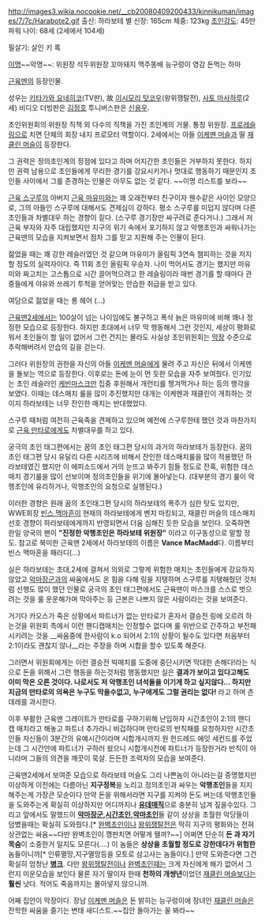 http://images3.wikia.nocookie.net/__cb20080409200433/kinnikuman/images/7/7c/Harabote2.gif
출신: 하라보테 별
신장: 165cm
체중: 123kg
[[초인강도]]: 45만 파워
나이: 68세 (2세에서 104세)

필살기:
살인 키 록

[[이명]]~~악명~~:
위원장
석두위원장
꼬마돼지
맥주똥배
능구렁이 영감
돈먹는 하마


[[근육맨]]의 등장인물.

성우는 [[키타가와 요네히코]](TV판), 故 [[이시모리 탓코우]](왕위쟁탈전), [[사토 마사하루]](2세) 비디오 더빙판은 [[김정호]] 투니버스판은 [[신용우]].

초인위원회의 위원장 직책 외 다수의 직책을 가진 초인계의 거물. 통칭 위원장.
[[프로레슬링]]으로 치면 단체의 회장 내지 프로모터 역할이다.
2세에서는 아들 [[이케멘 머슬]]과 딸 [[재클린 머슬]]이 등장한다.

그 권력은 정의초인계의 정점에 있다고 하며 어지간한 초인들은 거부하지 못한다. 하지만 권력 남용으로 초인들에게 무리한 경기를 강요시키거나 멋대로 행동하기 때문인지 초인들 사이에서 그를 존경하는 인물은 아무도 없는 것 같다. ~~이명 리스트를 보라~~

[[근육 스구루]]의 아버지 [[근육 마유미]]와는 꽤 오래전부터 친구이자 웬수같은 사이인 모양으로, 그의 아들인 스구루에 대해서도 견제심이 강하다. 평소 스구루를 미덥지 않다며 다른 초인들과 차별대우 하는 경향이 짙다. (스구루 경기장만 싸구려로 준다거나.) 그래서 저 근육 부자와 자주 대립했지만 지구의 위기 속에서 포기하지 않고 악행초인과 싸워나가는 근육맨의 모습을 지켜보면서 점차 그를 믿고 지원해 주는 인물이 된다.

젊었을 때는 꽤 강한 레슬러였던 것 같으며 마유미가 올림픽 3연속 챔피하는 것을 저지할 정도의 실력자이다. 즉 11회 초인 올림픽 우승자. 나이 먹어서도 경기는 했지만 마유미와 짜고치는 고스톱으로 시간 끌어먹으려고 한 레슬링이라 매번 경기를 할 때마다 관중들에게 야유와 쓰레기 투척을 얻어맞는 안습한 취급을 받고 있다.

여담으로 젊었을 때는 롱 헤어 (...)


[[근육맨2세]]에서는 100살이 넘는 나이임에도 불구하고 폭삭 늙은 마유미에 비해 꽤나 정정한 모습으로 등장한다. 하지만 초대에서 너무 막 행동해서 그런 것인지, 세상이 평화로워서 초인들이 할 일이 없어서 그런 건지는 몰라도 사실상 초인위원회는 [[막장]] 수준으로 추락해버려서 안습의 길을 걷는다.

그러다 위원장의 권한을 자신의 아들 [[이케멘 머슬]]에게 물려 주고 자신은 뒤에서 이케멘을 돌보는 역으로 등장한다. 이후로는 돈에 눈이 먼 듯한 모습을 자주 보여줬다. 인기있는 초인 레슬러인  [[케빈마스크]]만 집중 후원해서 개런티를 챙겨먹거나 하는 등의 행각을 보였다. 이때는 데스매치 룰을 많이 추진했지만 대개는 이케멘과 재클린이 개최하는 것이지 하라보테는 너무 잔인한 매치는 반대했었다.

스구루 때처럼 여전히 근육족을 견제하고 있으며 예전에 스구루한테 했던 것과 마찬가지로 [[근육 만타로]]에게도 차별대우를 하고 있다.


궁극의 초인 태그편에서는 꿈의 초인 태그편 당시의 과거의 하라보테가 등장한다. 꿈의 초인 태그편 당시 유달리 다른 시리즈에 비해서 잔인한 데스매치룰을 많이 적용했던 하라보테였긴 했지만 이 에피소드에서 거의 눈뜨고 봐주기 힘들 정도로 잔혹, 위험한 데스매치 경기룰을 많이 선보이며 정의초인들을 위기에 몰아넣는다. (대부분의 경기 룰이 악행초인에 유리하거나, 악행초인의 요청으로 실행된다.)

이러한 경향은 원래 꿈의 초인태그편 당시의 하라보테의 폭주가 심한 탓도 있지만, WWE회장 [[빈스 맥마흔]]이 현재의 하라보테에게 벤치 마킹되고, 재클린 머슬의 데스매치 선호 경향이 하라보테에게까지 반영되면서 더움 심해진 듯한 모습을 보인다. 오죽하면 한일 양국의 팬이 '''"진정한 악행초인은 하라보테 위원장"''' 이라고 이구동성으로 말할 정도.  참고로 북미판 근육맨 2세에서 하라보테의 이름은 '''Vance MacMadd'''다.  이름부터 빈스 맥마혼을 패러디(...)

실은 하라보테는 초대,2세에 걸쳐서 의외로 그렇게 위험한 매치는 초인들에게 강요하지 않았고 [[악마장군]]과의 싸움에서도 온 힘을 다해 링을 지탱하며 스구루를 지탱해줬던 것처럼 선행도 많이 했던 인물로 궁극의 초인 태그편에서도 근육맨이 마스크를 스스로 벗으려는 것을 룰 운운해가며 막아주는 등 근본은 나쁘지 않은 사람이라는 것을 보여준다. 

거기다 카오스가 죽은 상황에서 파트너가 없는 만타로가 혼자서 결승전 링에 오르려 하는것을 위원회 측에서 이런 핸디캡매치는 인정할수 없다며 룰 위반으로 간주하고 부전패 시키려는 것을 __싸움중에 한사람이 k.o 되어서 2:1의 상황이 될수도 있다면 처음부터 2:1이라도 괜찮지 않나__라는 주장을 하며 시합을 할수 있도록 해준다.

그러면서 위원회에게는 이런 결승전 빅매치를 도중에 중단시키면 막대한 손해다!라는 식으로 돈을 위해서 그런 행동을 하는것처럼 행동했지만 실은 '''결과가 보이고 있다고해도 이미 막은 오른 것이다. 나로서도 저 악행초인 녀석들을 이기게 하고 싶지않다... 하지만 지금의 만타로의 의욕은 누구도 막을수없고, 누구에게도 그럴 권리는 없다!''' 라고 하며 츤데레를 과시한다.   

이후 부활한 근육맨 그레이트가 만타로를 구하기위해 난입하자 시간초인이 2:1의 핸디캡 매치라고 해놓고 파트너 추가라니 비겁하다며 만타로의 반칙패를 요청하지만 시간초인들 자신들이 3분간의 유예시간이라며 시합개시까지 원 헌드레드 에잇 세컨드를 주었는데 그 시간안에  파트너가 구하러 왔으니 시합개시전에 파트너가 등장한거라 반칙이 아니라며 그들의 의견을 깨끗이 묵살. 든든한 조력자의 모습을 보여준다.   

근육맨2세에서 보여준 모습으로 하라보테 머슬도 그리 나쁜놈이 아니라는걸 증명했지만 이상하게 이전에는 다름아닌 '''지구정복'''을 노리고 정의초인과 싸우는 '''악행초인'''들을 지지해주는게 가장큰 모순이다 만약 돈을 위해서라면 지구를 지켜야 돈도 버는데 악행초인들을 도와주는게 확실히 이상하지만 어디까지나 '''[[유데매직]]'''으로 충분히 넘겨 짚을수있다. 그리고 앞에서도 말했드이 '''[[악마장군]],[[시간초인]],[[악마초인]]'''들 같이 상상을 초월한 악당들이 덤볐을때는 확실히 도와줬다.[* [[완벽초인]]이나 [[왕위쟁탈전]]은 딱히 지구의 평화와는 전혀 상관없는 싸움~~다만 완벽초인이 깽판치면 어떻게 됄까?~~] 어쩌면 단순히 '''돈 과 자기 목숨'''이 소중한거 일지도 모른다(....) 이 놈들은 '''상상을 초월할 정도로 강한데다가 위험한''' 놈들이니까[* 인류멸망,지구멸망등을 모토로 삼고사는 놈들이다.] 만약 도와준다면 그건 확실히 엄청난 '''[[병크]]'''. 다만 [[왕위쟁탈전]]이나 [[완벽초인]]때는 크게 자신에게 해가 없어서 그런지 미운모습을 보인다 물론 자기 딸이자 한때 '''천하의 개썅년'''이었던 [[재클린 머슬]]보다는 '''훨씬''' 낫다. 적어도 죽음까지는 몰아넣지 않으니까.

어째 집안이 막장이다. 장남 [[이케멘 머슬]]은 돈 밝히는 능구렁이에 장녀인 [[재클린 머슬]]은 잔학한 싸움을 즐기는 변태 새디스트.~~집안 돌아가는 꼴 봐라~~
